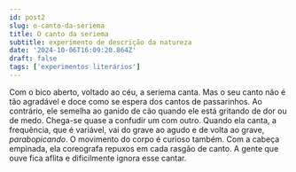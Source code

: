 ```yaml
---
id: post2
slug: o-canto-da-seriema
title: O canto da seriema
subtitle: experimento de descrição da natureza
date: '2024-10-06T16:09:20.864Z'
draft: false
tags: ['experimentos literários']
---
```


Com o bico aberto, voltado ao céu, a seriema canta. Mas o seu canto não é tão
agradável e doce como se espera dos cantos de passarinhos.
Ao contrário, ele semelha ao ganido de cão quando ele está 
gritando de dor ou de medo. Chega-se quase a confudir um com outro.
Quando ela canta, a frequência, que é variável, vai do grave ao agudo e de volta
ao grave, _parabopicando_. O movimento do corpo é curioso também. 
Com a cabeça empinada, ela coreografa repuxos em cada rasgão de canto.
A gente que ouve fica aflita e dificilmente ignora esse cantar.

